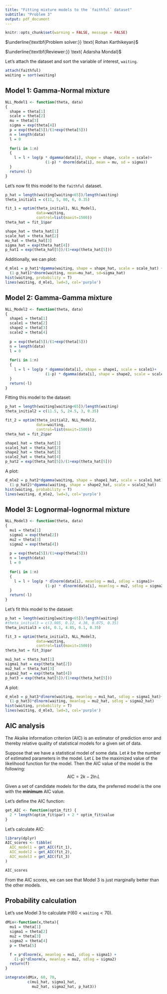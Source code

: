 ---
title: "Fitting mixture models to the `faithful` dataset"
subtitle: "Problem 3"
output: pdf_document
---

```{r setup, include=FALSE} 
knitr::opts_chunk$set(warning = FALSE, message = FALSE) 
```

$\underline{\textbf{Problem solver:}} \text{ Rohan Karthikeyan}$

$\underline{\textbf{Reviewer:}} \text{ Adarsha Mondal}$

Let's attach the dataset and sort the variable of interest, `waiting`.

```{r}
attach(faithful)
waiting = sort(waiting)
```

## Model 1: Gamma-Normal mixture

```{r}
NLL_Model1 <- function(theta, data)
{
  shape = theta[1]
  scale = theta[2]
  mu = theta[3]
  sigma = exp(theta[4])
  p = exp(theta[5])/(1+exp(theta[5]))
  n = length(data)
  l = 0
  
  for(i in 1:n)
  {
    l = l + log(p * dgamma(data[i], shape = shape, scale = scale)+
                  (1-p) * dnorm(data[i], mean = mu, sd = sigma))
  }
  return(-l)
}
```

Let's now fit this model to the `faithful` dataset.

```{r}
p_hat = length(waiting[waiting<65])/length(waiting)
theta_initial1 = c(11, 5, 80, 6, 0.35)

fit_1 = optim(theta_initial1, NLL_Model1,
              data=waiting,
              control=list(maxit=1500))
theta_hat = fit_1$par

shape_hat = theta_hat[1]
scale_hat = theta_hat[2]
mu_hat = theta_hat[3]
sigma_hat = exp(theta_hat[4])
p_hat1 = exp(theta_hat[5])/(1+exp(theta_hat[5]))
```

Additionally, we can plot:

```{r}
d_mle1 = p_hat1*dgamma(waiting, shape = shape_hat, scale = scale_hat) +
  (1-p_hat1)*dnorm(waiting, mean=mu_hat, sd=sigma_hat)
hist(waiting, probability = T)
lines(waiting, d_mle1, lwd=3, col='purple')
```

## Model 2: Gamma-Gamma mixture

```{r}
NLL_Model2 <- function(theta, data)
{
  shape1 = theta[1]
  scale1 = theta[2]
  shape2 = theta[3]
  scale2 = theta[4]
  
  p = exp(theta[5])/(1+exp(theta[5]))
  n = length(data)
  l = 0
  
  for(i in 1:n)
  {
    l = l + log(p * dgamma(data[i], shape = shape1, scale = scale1)+
                  (1-p) * dgamma(data[i], shape = shape2, scale = scale2))
  }
  return(-l)
}
```

Fitting this model to the dataset:

```{r}
p_hat = length(waiting[waiting<65])/length(waiting)
theta_initial2 = c(11.5, 5, 24.5, 3, 0.35)

fit_2 = optim(theta_initial2, NLL_Model2,
              data=waiting,
              control=list(maxit=1500))
theta_hat = fit_2$par

shape1_hat = theta_hat[1]
scale1_hat = theta_hat[2]
shape2_hat = theta_hat[3]
scale2_hat = theta_hat[4]
p_hat2 = exp(theta_hat[5])/(1+exp(theta_hat[5]))
```

A plot:

```{r}
d_mle2 = p_hat2*dgamma(waiting, shape = shape1_hat, scale = scale1_hat) +
  (1-p_hat2)*dgamma(waiting, shape = shape2_hat, scale = scale2_hat)
hist(waiting, probability = T)
lines(waiting, d_mle2, lwd=3, col='purple')
```

## Model 3: Lognormal-lognormal mixture

```{r}
NLL_Model3 <- function(theta, data)
{
  mu1 = theta[1]
  sigma1 = exp(theta[2])
  mu2 = theta[3]
  sigma2 = exp(theta[4])
  
  p = exp(theta[5])/(1+exp(theta[5]))
  n = length(data)
  l = 0
  
  for(i in 1:n)
  {
    l = l + log(p * dlnorm(data[i], meanlog = mu1, sdlog = sigma1)+
                  (1-p) * dlnorm(data[i], meanlog = mu2, sdlog = sigma2))
  }
  return(-l)
}
```

Let's fit this model to the dataset:

```{r}
p_hat = length(waiting[waiting<65])/length(waiting)
#theta_initial3 = c(3.905, 0.12, 4.38, 0.075, 0.35)
theta_initial3 = c(4, 0.1, 4.85, 0.1, 0.35)

fit_3 = optim(theta_initial3, NLL_Model3,
              data=waiting,
              control=list(maxit=1500))
theta_hat = fit_3$par

mu1_hat = theta_hat[1]
sigma1_hat = exp(theta_hat[2])
mu2_hat = theta_hat[3]
sigma2_hat = exp(theta_hat[4])
p_hat3 = exp(theta_hat[5])/(1+exp(theta_hat[5]))
```

A plot:

```{r}
d_mle3 = p_hat3*dlnorm(waiting, meanlog = mu1_hat, sdlog = sigma1_hat)+
  (1-p_hat3)*dlnorm(waiting, meanlog = mu2_hat, sdlog = sigma2_hat)
hist(waiting, probability = T)
lines(waiting, d_mle3, lwd=3, col='purple')
```

## AIC analysis

The Akaike information criterion (AIC) is an estimator of prediction error and thereby relative quality of statistical models for a given set of data.

Suppose that we have a statistical model of some data. Let $k$ be the number of estimated parameters in the model. Let $L$ be the maximized value of the likelihood function for the model. Then the AIC value of the model is the following: $$\text{AIC} = 2k - 2\ln{L}$$

Given a set of candidate models for the data, the preferred model is the one with the **minimum** AIC value.

Let's define the AIC function:
```{r}
get_AIC <- function(optim_fit) {
  2 * length(optim_fit$par) + 2 * optim_fit$value
}
```

Let's calculate AIC:
```{r}
library(dplyr)
AIC_scores <- tibble(
  AIC_model1 = get_AIC(fit_1),
  AIC_model2 = get_AIC(fit_2),
  AIC_model3 = get_AIC(fit_3)
)

AIC_scores
```

From the AIC scores, we can see that Model 3 is just marginally better than the other models.

## Probability calculation
Let's use Model 3 to calculate $\mathbb{P}(60<\texttt{waiting}<70)$.

```{r}
dMix<-function(x,theta){
  mu1 = theta[1]
  sigma1 = theta[2]
  mu2 = theta[3]
  sigma2 = theta[4]
  p = theta[5]

  f = p*dlnorm(x, meanlog = mu1, sdlog = sigma1) +
    (1-p)*dlnorm(x, meanlog = mu2, sdlog = sigma2)
  return(f)
}
```

```{r}
integrate(dMix, 60, 70,
          c(mu1_hat, sigma1_hat,
            mu2_hat, sigma2_hat, p_hat3))
```


